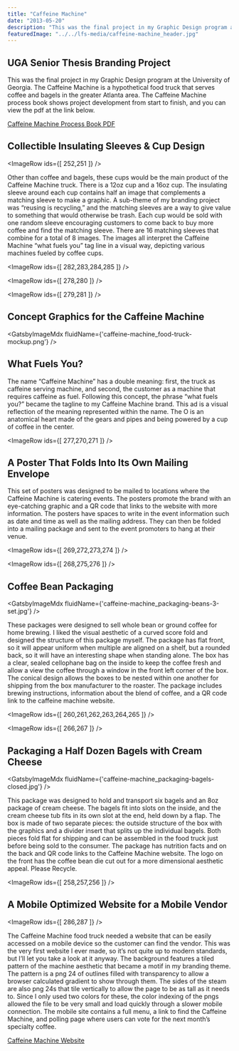 ```yaml
---
title: "Caffeine Machine"
date: "2013-05-20"
description: "This was the final project in my Graphic Design program at the University of Georgia. The Caffeine Machine is a hypothetical food truck that serves coffee and bagels in the greater Atlanta area."
featuredImage: "../../lfs-media/caffeine-machine_header.jpg"
---
```



## UGA Senior Thesis Branding Project

This was the final project in my Graphic Design program at the University of Georgia. The Caffeine Machine is a hypothetical food truck that serves coffee and bagels in the greater Atlanta area. The Caffeine Machine process book shows project development from start to finish, and you can view the pdf at the link below.

[Caffeine Machine Process Book PDF](http://bradford.digital/bradford-digital/wp-content/uploads/Process-Book.pdf)

## Collectible Insulating Sleeves & Cup Design

<ImageRow ids={[ 252,251 ]} />

Other than coffee and bagels, these cups would be the main product of the Caffeine Machine truck. There is a 12oz cup and a 16oz cup. The insulating sleeve around each cup contains half an image that complements a matching sleeve to make a graphic. A sub-theme of my branding project was “reusing is recycling,” and the matching sleeves are a way to give value to something that would otherwise be trash. Each cup would be sold with one random sleeve encouraging customers to come back to buy more coffee and find the matching sleeve. There are 16 matching sleeves that combine for a total of 8 images. The images all interpret the Caffeine Machine “what fuels you” tag line in a visual way, depicting various machines fueled by coffee cups.

<ImageRow ids={[ 282,283,284,285 ]} />

<ImageRow ids={[ 278,280 ]} />

<ImageRow ids={[ 279,281 ]} />

## Concept Graphics for the Caffeine Machine

<GatsbyImageMdx fluidName={'caffeine-machine_food-truck-mockup.png'} />

## What Fuels You?

The name “Caffeine Machine” has a double meaning: first, the truck as caffeine serving machine, and second, the customer as a machine that requires caffeine as fuel. Following this concept, the phrase “what fuels you?” became the tagline to my Caffeine Machine brand. This ad is a visual reflection of the meaning represented within the name. The O is an anatomical heart made of the gears and pipes and being powered by a cup of coffee in the center.

<ImageRow ids={[ 277,270,271 ]} />

## A Poster That Folds Into Its Own Mailing Envelope

This set of posters was designed to be mailed to locations where the Caffeine Machine is catering events. The posters promote the brand with an eye-catching graphic and a QR code that links to the website with more information. The posters have spaces to write in the event information such as date and time as well as the mailing address. They can then be folded into a mailing package and sent to the event promoters to hang at their venue.

<ImageRow ids={[ 269,272,273,274 ]} />

<ImageRow ids={[ 268,275,276 ]} />

## Coffee Bean Packaging

<GatsbyImageMdx fluidName={'caffeine-machine_packaging-beans-3-set.jpg'} />

These packages were designed to sell whole bean or ground coffee for home brewing. I liked the visual aesthetic of a curved score fold and designed the structure of this package myself. The package has flat front, so it will appear uniform when multiple are aligned on a shelf, but a rounded back, so it will have an interesting shape when standing alone. The box has a clear, sealed cellophane bag on the inside to keep the coffee fresh and allow a view the coffee through a window in the front left corner of the box. The conical design allows the boxes to be nested within one another for shipping from the box manufacturer to the roaster. The package includes brewing instructions, information about the blend of coffee, and a QR code link to the caffeine machine website.

<ImageRow ids={[ 260,261,262,263,264,265 ]} />

<ImageRow ids={[ 266,267 ]} />

## Packaging a Half Dozen Bagels with Cream Cheese

<GatsbyImageMdx fluidName={'caffeine-machine_packaging-bagels-closed.jpg'} />

This package was designed to hold and transport six bagels and an 8oz package of cream cheese. The bagels fit into slots on the inside, and the cream cheese tub fits in its own slot at the end, held down by a flap. The box is made of two separate pieces: the outside structure of the box with the graphics and a divider insert that splits up the individual bagels. Both pieces fold flat for shipping and can be assembled in the food truck just before being sold to the consumer. The package has nutrition facts and on the back and QR code links to the Caffeine Machine website. The logo on the front has the coffee bean die cut out for a more dimensional aesthetic appeal. Please Recycle.

<ImageRow ids={[ 258,257,256 ]} />

## A Mobile Optimized Website for a Mobile Vendor

<ImageRow ids={[ 286,287 ]} />

The Caffeine Machine food truck needed a website that can be easily accessed on a mobile device so the customer can find the vendor. This was the very first website I ever made, so it’s not quite up to modern standards, but I’ll let you take a look at it anyway. The background features a tiled pattern of the machine aesthetic that became a motif in my branding theme. The pattern is a png 24 of outlines filled with transparency to allow a browser calculated gradient to show through them. The sides of the steam are also png 24s that tile vertically to allow the page to be as tall as it needs to. Since I only used two colors for these, the color indexing of the pngs allowed the file to be very small and load quickly through a slower mobile connection. The mobile site contains a full menu, a link to find the Caffeine Machine, and polling page where users can vote for the next month’s specialty coffee.

[Caffeine Machine Website](https://caffeinemachine.bradford.digital)
